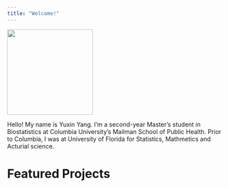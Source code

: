 ```yaml
---
title: "Welcome!"
---
```


<link href="./styles.css" rel="stylesheet"></link> 

<img class="profile" width="200" height="200" src="Yuxin1.gif" />

Hello! My name is Yuxin Yang. I'm a second-year Master's student in Biostatistics at Columbia University's Mailman School of Public Health. Prior to Columbia, I was at University of Florida for Statistics, Mathmetics and Acturial science.

<h1 class="welcome">Featured Projects</h1>
